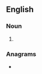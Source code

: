 ==English==

===Noun===
{{head|en|noun plural form}}

# {{plural of|abortee|lang=en}}

===Anagrams===
* {{anagrams|en|rebatoes|tree boas}}
